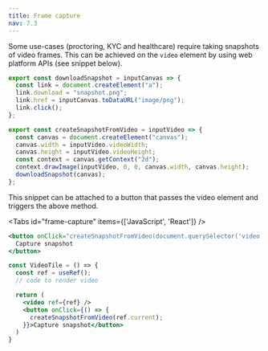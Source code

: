 ```yaml
---
title: Frame capture
nav: 7.3
---
```


Some use-cases (proctoring, KYC and healthcare) require taking snapshots of video frames. This can be achieved on the `video` element by using web platform APIs (see snippet below).

```javascript
export const downloadSnapshot = inputCanvas => {
  const link = document.createElement("a");
  link.download = "snapshot.png";
  link.href = inputCanvas.toDataURL("image/png");
  link.click();
};

export const createSnapshotFromVideo = inputVideo => {
  const canvas = document.createElement("canvas");
  canvas.width = inputVideo.videoWidth;
  canvas.height = inputVideo.videoHeight;
  const context = canvas.getContext("2d");
  context.drawImage(inputVideo, 0, 0, canvas.width, canvas.height);
  downloadSnapshot(canvas);
};
```

This snippet can be attached to a button that passes the video element and triggers the above method.

<Tabs id="frame-capture" items={['JavaScript', 'React']} />

<Tab id='frame-capture-0'>

```jsx
<button onClick="createSnapshotFromVideo(document.querySelector('video'))">
  Capture snapshot
</button>
```

</Tab>

<Tab id='frame-capture-1'>

```jsx
const VideoTile = () => {
  const ref = useRef();
  // code to render video

  return ( 
    <video ref={ref} />
    <button onClick={() => {
      createSnapshotFromVideo(ref.current);
    }}>Capture snapshot</button>
  )
}
```

</Tab>
